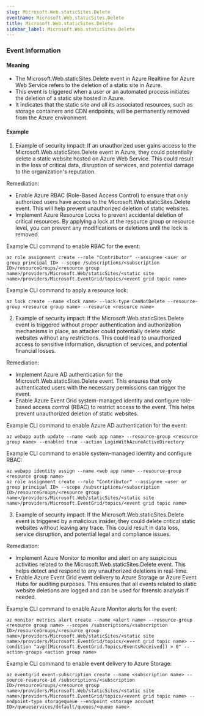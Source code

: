 ```yaml
--- 
slug: Microsoft.Web.staticSites.Delete
eventname: Microsoft.Web.staticSites.Delete
title: Microsoft.Web.staticSites.Delete
sidebar_label: Microsoft.Web.staticSites.Delete
---
```

                       
### Event Information

#### Meaning

- The Microsoft.Web.staticSites.Delete event in Azure Realtime for Azure Web Service refers to the deletion of a static site in Azure.
- This event is triggered when a user or an automated process initiates the deletion of a static site hosted in Azure.
- It indicates that the static site and all its associated resources, such as storage containers and CDN endpoints, will be permanently removed from the Azure environment.

#### Example

1. Example of security impact: If an unauthorized user gains access to the Microsoft.Web.staticSites.Delete event in Azure, they could potentially delete a static website hosted on Azure Web Service. This could result in the loss of critical data, disruption of services, and potential damage to the organization's reputation.

Remediation:
- Enable Azure RBAC (Role-Based Access Control) to ensure that only authorized users have access to the Microsoft.Web.staticSites.Delete event. This will help prevent unauthorized deletion of static websites.
- Implement Azure Resource Locks to prevent accidental deletion of critical resources. By applying a lock at the resource group or resource level, you can prevent any modifications or deletions until the lock is removed.

Example CLI command to enable RBAC for the event:
```
az role assignment create --role "Contributor" --assignee <user or group principal ID> --scope /subscriptions/<subscription ID>/resourceGroups/<resource group name>/providers/Microsoft.Web/staticSites/<static site name>/providers/Microsoft.EventGrid/topics/<event grid topic name>
```

Example CLI command to apply a resource lock:
```
az lock create --name <lock name> --lock-type CanNotDelete --resource-group <resource group name> --resource <resource name>
```

2. Example of security impact: If the Microsoft.Web.staticSites.Delete event is triggered without proper authentication and authorization mechanisms in place, an attacker could potentially delete static websites without any restrictions. This could lead to unauthorized access to sensitive information, disruption of services, and potential financial losses.

Remediation:
- Implement Azure AD authentication for the Microsoft.Web.staticSites.Delete event. This ensures that only authenticated users with the necessary permissions can trigger the event.
- Enable Azure Event Grid system-managed identity and configure role-based access control (RBAC) to restrict access to the event. This helps prevent unauthorized deletion of static websites.

Example CLI command to enable Azure AD authentication for the event:
```
az webapp auth update --name <web app name> --resource-group <resource group name> --enabled true --action LoginWithAzureActiveDirectory
```

Example CLI command to enable system-managed identity and configure RBAC:
```
az webapp identity assign --name <web app name> --resource-group <resource group name>
az role assignment create --role "Contributor" --assignee <user or group principal ID> --scope /subscriptions/<subscription ID>/resourceGroups/<resource group name>/providers/Microsoft.Web/staticSites/<static site name>/providers/Microsoft.EventGrid/topics/<event grid topic name>
```

3. Example of security impact: If the Microsoft.Web.staticSites.Delete event is triggered by a malicious insider, they could delete critical static websites without leaving any trace. This could result in data loss, service disruption, and potential legal and compliance issues.

Remediation:
- Implement Azure Monitor to monitor and alert on any suspicious activities related to the Microsoft.Web.staticSites.Delete event. This helps detect and respond to any unauthorized deletions in real-time.
- Enable Azure Event Grid event delivery to Azure Storage or Azure Event Hubs for auditing purposes. This ensures that all events related to static website deletions are logged and can be used for forensic analysis if needed.

Example CLI command to enable Azure Monitor alerts for the event:
```
az monitor metrics alert create --name <alert name> --resource-group <resource group name> --scopes /subscriptions/<subscription ID>/resourceGroups/<resource group name>/providers/Microsoft.Web/staticSites/<static site name>/providers/Microsoft.EventGrid/topics/<event grid topic name> --condition "avg([Microsoft.EventGrid.Topics/EventsReceived]) > 0" --action-groups <action group name>
```

Example CLI command to enable event delivery to Azure Storage:
```
az eventgrid event-subscription create --name <subscription name> --source-resource-id /subscriptions/<subscription ID>/resourceGroups/<resource group name>/providers/Microsoft.Web/staticSites/<static site name>/providers/Microsoft.EventGrid/topics/<event grid topic name> --endpoint-type storagequeue --endpoint <storage account ID>/queueservices/default/queues/<queue name>
```


 